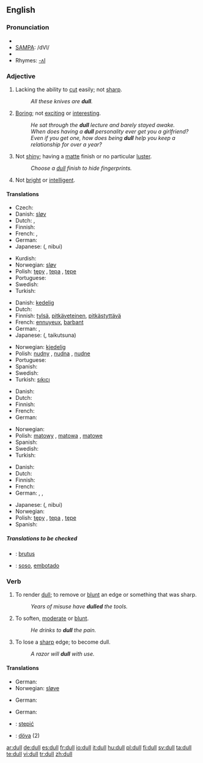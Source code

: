 ==English==

===Pronunciation===
* {{IPA|/dʌl/}}
* [[w:SAMPA chart for English|SAMPA]]: /dVl/
* {{audio|en-us-dull.ogg|Audio (US)}}
* Rhymes: [[Rhymes:English:-ʌl|-ʌl]]

===Adjective===
{{en-adj|er}}

# Lacking the ability to [[cut]] easily; not [[sharp]].
#: ''All these knives are '''dull'''.''
# [[Boring]]; not [[exciting]] or [[interesting]].
#: ''He sat through the '''dull''' lecture and barely stayed awake.''
#: ''When does having a '''dull''' personality ever get you a girlfriend? Even if you get one, how does being '''dull''' help you keep a relationship for over a year?''
# Not [[shiny]]; having a [[matte]] finish or no particular [[luster]].
#: ''Choose a [[dull]] finish to hide fingerprints.''
# Not [[bright]] or [[intelligent]].

====Translations====

{{trans-top|Lacking the ability to cut easily; not sharp}}
* Czech: {{t-|cs|tupý|m}}
* Danish: [[sløv]]
* Dutch: {{t+|nl|bot}}, {{t+|nl|stomp}}
* Finnish: {{t+|fi|tylsä}}
* French: {{t+|fr|émoussé}}, {{t+|fr|obtus}}
* German: {{t+|de|stumpf}}
* Japanese: {{Jpan|[[鈍い]]}} ({{Jpan|[[にぶい]]}}, nibui)
{{trans-mid}}
* Kurdish: {{KUchar|[[کول]]}}
* Norwegian: [[sløv]]
* Polish: [[tępy]] {{m}}, [[tępa]] {{f}}, [[tępe]] {{m}}
* Portuguese: {{t-|pt|cego|m}}
* Swedish: {{t+|sv|slö}}
* Turkish: {{t+|tr|kör}}
{{trans-bottom}}

{{trans-top|Boring}}
* Danish: [[kedelig]]
* Dutch: {{t+|nl|saai}}
* Finnish: [[tylsä]], [[pitkäveteinen]], [[pitkästyttävä]]
* French: [[ennuyeux]], [[barbant]]
* German: {{t-|de|fad}}, {{t+|de|langweilig}}
* Japanese: {{Jpan|[[退屈な]]}} ({{Jpan|[[たいくつな]]}}, taikutsuna)
{{trans-mid}}
* Norwegian: [[kjedelig]]
* Polish: [[nudny]] {{m}}, [[nudna]] {{f}}, [[nudne]] {{n}}
* Portuguese: {{t-|pt|entediante}}
* Spanish: {{t-|es|aburrido}}
* Swedish: {{t+|sv|tråkig}}
* Turkish: [[sıkıcı]]
{{trans-bottom}}

{{trans-top|Not shiny}}
* Danish: {{t-|da|mat}}
* Dutch: {{t+|nl|mat}}
* Finnish: {{t+|fi|samea}}
* French: {{t+|fr|mat}}
* German: {{t+|de|matt}}
{{trans-mid}}
* Norwegian: {{t+|no|matt}}
* Polish: [[matowy]] {{m}}, [[matowa]] {{f}}, [[matowe]] {{n}}
* Spanish: {{t+|es|mate}}
* Swedish: {{t+|sv|matt}}
* Turkish: {{t+|tr|mat}}
{{trans-bottom}}

{{trans-top|Not bright or intelligent}}
* Danish: {{t-|da|dum}}
* Dutch: {{t+|nl|dom}}
* Finnish: {{t+|fi|hidasjärkinen}}
* French: {{t+|fr|sot}}
* German: {{t+|de|blöd}}, {{t+|de|blöde}}, {{t+|de|dumm}}
{{trans-mid}}
* Japanese: {{Jpan|[[鈍い]]}} ({{Jpan|[[にぶい]]}}, nibui)
* Norwegian: {{t+|no|dum}}
* Polish: [[tępy]] {{m}}, [[tępa]] {{f}}, [[tępe]] {{m}}
* Spanish: {{t+|es|obtuso}}
{{trans-bottom}}

=====Translations to be checked=====
{{checktrans}}

* {{ttbc|Latin}}: [[brutus]]
* {{ttbc|Spanish}}: [[soso]], [[embotado]]

===Verb===
{{en-verb}}

# {{transitive}} To render [[dull]]; to remove or [[blunt]] an edge or something that was sharp.
#: ''Years of misuse have '''dulled''' the tools.''
# {{transitive}} To soften, [[moderate]] or [[blunt]].
#: ''He drinks to '''dull''' the pain.''
# {{intransitive}} To lose a [[sharp]] edge; to become dull.
#: ''A razor will '''dull''' with use.''

====Translations====
{{trans-top|(''transitive'') To render dull; to remove or blunt an edge or something that was sharp}}
* German: {{t+|de|abstumpfen}}
* Norwegian: [[sløve]]
{{trans-mid}}
{{trans-bottom}}

{{trans-top|(''transitive'') To soften, moderate or blunt}}
* German: {{t+|de|abstumpfen}}
{{trans-mid}}
{{trans-bottom}}

{{trans-top|(''intransitive'') To lose a sharp edge; to become dull}}
* German: {{t+|de|abstumpfen}}
{{trans-mid}}
{{trans-bottom}}

{{checktrans}}
{{top}}
* {{ttbc|Polish}}: [[stępić]]
* {{ttbc|Swedish}}: [[döva]] (2)
{{mid}}
{{bottom}}

[[ar:dull]]
[[de:dull]]
[[es:dull]]
[[fr:dull]]
[[io:dull]]
[[it:dull]]
[[hu:dull]]
[[pl:dull]]
[[fi:dull]]
[[sv:dull]]
[[ta:dull]]
[[te:dull]]
[[vi:dull]]
[[tr:dull]]
[[zh:dull]]